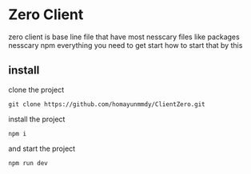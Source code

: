 # Zero Client 
zero client is base line file that have most nesscary files like packages 
nesscary npm everything you need to get start how to start that by this 

## install

clone the project 
```github
git clone https://github.com/homayunmmdy/ClientZero.git
```

install the project
```github
npm i
```

and start the project
```github
npm run dev 
```